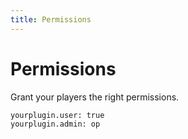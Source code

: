 ```yaml
---
title: Permissions
---
```


# Permissions

Grant your players the right permissions.

```text
yourplugin.user: true
yourplugin.admin: op
```


